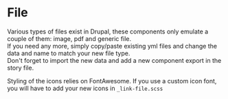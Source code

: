 
# File

Various types of files exist in Drupal, these components only emulate a couple of them: image, pdf and generic file.<br />
If you need any more, simply copy/paste existing yml files and change the data and name to match your new file type.<br />
Don't forget to import the new data and add a new component export in the story file.

Styling of the icons relies on FontAwesome. If you use a custom icon font, you will have to add your new icons in `_link-file.scss`

